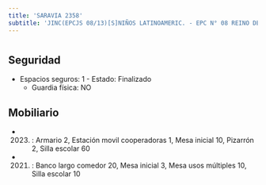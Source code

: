 ```yaml
---
title: 'SARAVIA 2358'
subtitle: 'JINC(EPCJS 08/13)[S]NIÑOS LATINOAMERIC. - EPC N° 08 REINO DE THAILANDIA - CENOF CENTRO HOMERO'
---
```


#


## Seguridad

*  Espacios seguros: 1 - Estado: Finalizado 
    + Guardia física: NO





## Mobiliario

*  (2023) : Armario 2, Estación movil cooperadoras 1, Mesa inicial 10, Pizarrón 2, Silla escolar 60 

*  (2021) : Banco largo comedor 20, Mesa inicial 3, Mesa usos múltiples 10, Silla escolar 10 



